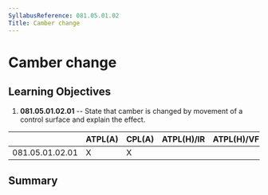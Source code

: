 ```yaml
---
SyllabusReference: 081.05.01.02
Title: Camber change
---
```


# Camber change

## Learning Objectives

1.  **081.05.01.02.01** -- State that camber is changed by movement of a control
    surface and explain the effect.

|                 | ATPL(A) | CPL(A) | ATPL(H)/IR | ATPL(H)/VFR | CPL(H) | IR  | CBIR(A) |
| --------------- | ------- | ------ | ---------- | ----------- | ------ | --- | ------- |
| 081.05.01.02.01 | X       | X      |            |             |        |     |         |

## Summary
